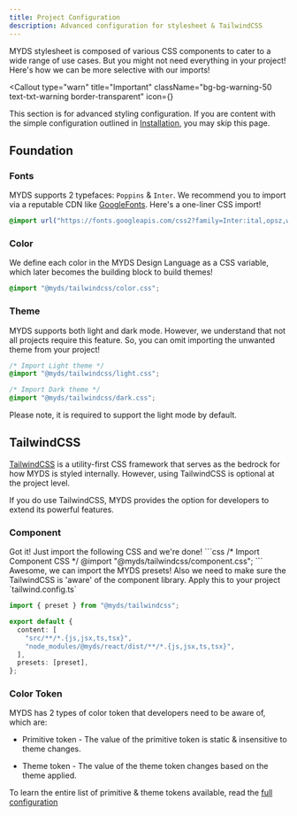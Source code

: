 ```yaml
---
title: Project Configuration
description: Advanced configuration for stylesheet & TailwindCSS
---
```



MYDS stylesheet is composed of various CSS components to cater to a wide range of use cases.
But you might not need everything in your project! Here's how we can be more selective with our imports!

<Callout
  type="warn"
  title="Important"
  className="bg-bg-warning-50 text-txt-warning border-transparent"
  icon={<InfoIcon className="size-5" />}
>
  This section is for advanced styling configuration. If you are content with
  the simple configuration outlined in [Installation](./install?#full-css), you
  may skip this page.
</Callout>

## Foundation

### Fonts

MYDS supports 2 typefaces: `Poppins` & `Inter`. We recommend you to import via a reputable CDN like [GoogleFonts](https://fonts.google.com/). Here's a one-liner CSS import!

```css
@import url("https://fonts.googleapis.com/css2?family=Inter:ital,opsz,wght@0,14..32,100..900;1,14..32,100..900&family=Poppins:ital,wght@0,400;0,500;0,600;1,400;1,500;1,600&display=swap");
```

### Color

We define each color in the MYDS Design Language as a CSS variable, which later becomes the building block to build themes!

```css
@import "@myds/tailwindcss/color.css";
```

### Theme

MYDS supports both light and dark mode. However, we understand that not all projects require this feature.
So, you can omit importing the unwanted theme from your project!

```css
/* Import Light theme */
@import "@myds/tailwindcss/light.css";

/* Import Dark theme */
@import "@myds/tailwindcss/dark.css";
```

Please note, it is required to support the light mode by default.

## TailwindCSS

[TailwindCSS](https://tailwindcss.com/docs/installation) is a utility-first CSS framework that serves as the bedrock for how MYDS is styled internally.
However, using TailwindCSS is optional at the project level.

If you do use TailwindCSS, MYDS provides the option for developers to extend its powerful features.

### Component

<Accordions>
  <Accordion title="My project does not use TailwindCSS">
Got it! Just import the following CSS and we're done!
```css
/* Import Component CSS */
@import "@myds/tailwindcss/component.css";
```

  </Accordion>

  <Accordion title="My project uses TailwindCSS">
Awesome, we can import the MYDS presets! Also we need to make sure the TailwindCSS is 'aware' of the component library.
  Apply this to your project `tailwind.config.ts`

```ts title="tailwind.config.ts"
import { preset } from "@myds/tailwindcss";

export default {
  content: [
    "src/**/*.{js,jsx,ts,tsx}",
    "node_modules/@myds/react/dist/**/*.{js,jsx,ts,tsx}",
  ],
  presets: [preset],
};
```

  </Accordion>
</Accordions>

### Color Token

MYDS has 2 types of color token that developers need to be aware of, which are:

- Primitive token - The value of the primitive token is static & insensitive to theme changes.

- Theme token - The value of the theme token changes based on the theme applied.

To learn the entire list of primitive & theme tokens available, read the [full configuration](#)
